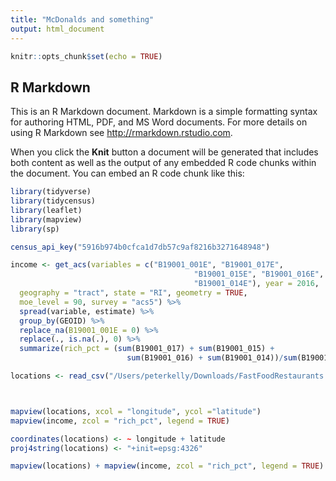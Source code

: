 ```yaml
---
title: "McDonalds and something"
output: html_document
---
```


```r
knitr::opts_chunk$set(echo = TRUE)
```

## R Markdown

This is an R Markdown document. Markdown is a simple formatting syntax for authoring HTML, PDF, and MS Word documents. For more details on using R Markdown see <http://rmarkdown.rstudio.com>.

When you click the **Knit** button a document will be generated that includes both content as well as the output of any embedded R code chunks within the document. You can embed an R code chunk like this:

```r
library(tidyverse)
library(tidycensus)
library(leaflet)
library(mapview)
library(sp)

census_api_key("5916b974b0cfca1d7db57c9af8216b3271648948")
```

```r
income <- get_acs(variables = c("B19001_001E", "B19001_017E",
                                         "B19001_015E", "B19001_016E",
                                         "B19001_014E"), year = 2016,
  geography = "tract", state = "RI", geometry = TRUE,
  moe_level = 90, survey = "acs5") %>% 
  spread(variable, estimate) %>% 
  group_by(GEOID) %>% 
  replace_na(B19001_001E = 0) %>% 
  replace(., is.na(.), 0) %>% 
  summarize(rich_pct = (sum(B19001_017) + sum(B19001_015) +
                          sum(B19001_016) + sum(B19001_014))/sum(B19001_001))

locations <- read_csv("/Users/peterkelly/Downloads/FastFoodRestaurants.csv")



mapview(locations, xcol = "longitude", ycol ="latitude")
mapview(income, zcol = "rich_pct", legend = TRUE)

coordinates(locations) <- ~ longitude + latitude
proj4string(locations) <- "+init=epsg:4326"

mapview(locations) + mapview(income, zcol = "rich_pct", legend = TRUE)

```

